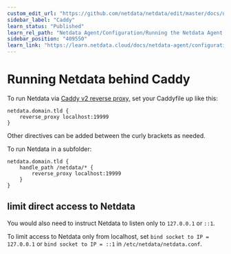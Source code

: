 ```yaml
---
custom_edit_url: "https://github.com/netdata/netdata/edit/master/docs/netdata-agent/configuration/running-the-netdata-agent-behind-a-reverse-proxy/Running-behind-caddy.md"
sidebar_label: "Caddy"
learn_status: "Published"
learn_rel_path: "Netdata Agent/Configuration/Running the Netdata Agent behind a reverse proxy"
sidebar_position: "409550"
learn_link: "https://learn.netdata.cloud/docs/netdata-agent/configuration/running-the-netdata-agent-behind-a-reverse-proxy/caddy"
---
```


# Running Netdata behind Caddy

To run Netdata via [Caddy v2 reverse proxy,](https://caddyserver.com/docs/caddyfile/directives/reverse_proxy) set your Caddyfile up like this:

```caddyfile
netdata.domain.tld {
    reverse_proxy localhost:19999
}
```

Other directives can be added between the curly brackets as needed.

To run Netdata in a subfolder:

```caddyfile
netdata.domain.tld {
    handle_path /netdata/* {
        reverse_proxy localhost:19999
    }
}
```

## limit direct access to Netdata

You would also need to instruct Netdata to listen only to `127.0.0.1` or `::1`.

To limit access to Netdata only from localhost, set `bind socket to IP = 127.0.0.1` or `bind socket to IP = ::1` in `/etc/netdata/netdata.conf`.
